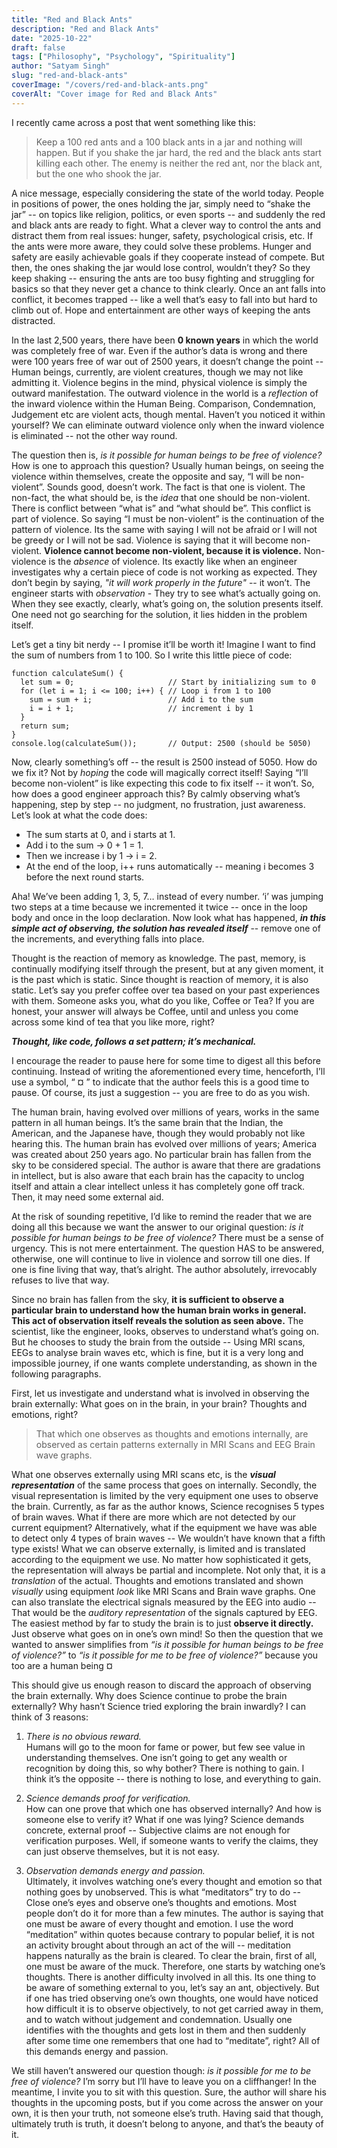 ```yaml
---
title: "Red and Black Ants"
description: "Red and Black Ants"
date: "2025-10-22"
draft: false
tags: ["Philosophy", "Psychology", "Spirituality"]
author: "Satyam Singh"
slug: "red-and-black-ants"
coverImage: "/covers/red-and-black-ants.png"
coverAlt: "Cover image for Red and Black Ants"
---
```


I recently came across a post that went something like this:

> Keep a 100 red ants and a 100 black ants in a jar and nothing will happen. But if you shake the jar hard, the red and the black ants start killing each other. The enemy is neither the red ant, nor the black ant, but the one who shook the jar.

A nice message, especially considering the state of the world today. People in positions of power, the ones holding the jar, simply need to “shake the jar” -- on topics like religion, politics, or even sports -- and suddenly the red and black ants are ready to fight. What a clever way to control the ants and distract them from real issues: hunger, safety, psychological crisis, etc. If the ants were more aware, they could solve these problems. Hunger and safety are easily achievable goals if they cooperate instead of compete. But then, the ones shaking the jar would lose control, wouldn’t they? So they keep shaking -- ensuring the ants are too busy fighting and struggling for basics so that they never get a chance to think clearly. Once an ant falls into conflict, it becomes trapped -- like a well that’s easy to fall into but hard to climb out of. Hope and entertainment are other ways of keeping the ants distracted.

In the last 2,500 years, there have been **0 known years** in which the world was completely free of war. Even if the author’s data is wrong and there were 100 years free of war out of 2500 years, it doesn’t change the point -- Human beings, currently, are violent creatures, though we may not like admitting it. Violence begins in the mind, physical violence is simply the outward manifestation. The outward violence in the world is a *reflection* of the inward violence within the Human Being. Comparison, Condemnation, Judgement etc are violent acts, though mental. Haven’t you noticed it within yourself? We can eliminate outward violence only when the inward violence is eliminated -- not the other way round.

The question then is, *is it possible for human beings to be free of violence?*
How is one to approach this question? Usually human beings, on seeing the violence within themselves, create the opposite and say, “I will be non-violent”. Sounds good, doesn’t work. The fact is that one is violent. The non-fact, the what should be, is the *idea* that one should be non-violent. There is conflict between “what is” and “what should be”. This conflict is part of violence. So saying “I must be non-violent” is the continuation of the pattern of violence. Its the same with saying I will not be afraid or I will not be greedy or I will not be sad. Violence is saying that it will become non-violent. **Violence cannot become non-violent, because it is violence.** Non-violence is the *absence* of violence. Its exactly like when an engineer investigates why a certain piece of code is not working as expected. They don’t begin by saying, *"it will work properly in the future"* -- it won’t. The engineer starts with *observation* - They try to see what’s actually going on. When they see exactly, clearly, what’s going on, the solution presents itself. One need not go searching for the solution, it lies hidden in the problem itself.

Let’s get a tiny bit nerdy -- I promise it’ll be worth it! Imagine I want to find the sum of numbers from 1 to 100. So I write this little piece of code:
```
function calculateSum() {
  let sum = 0;                     // Start by initializing sum to 0
  for (let i = 1; i <= 100; i++) { // Loop i from 1 to 100
    sum = sum + i;                 // Add i to the sum 
    i = i + 1;                     // increment i by 1
  }
  return sum;
}
console.log(calculateSum());       // Output: 2500 (should be 5050)
```
Now, clearly something’s off -- the result is 2500 instead of 5050. How do we fix it? Not by *hoping* the code will magically correct itself! Saying “I’ll become non-violent” is like expecting this code to fix itself -- it won’t. So, how does a good engineer approach this? By calmly observing what’s happening, step by step -- no judgment, no frustration, just awareness. Let’s look at what the code does:

- The sum starts at 0, and i starts at 1.  
- Add i to the sum → 0 + 1 = 1.  
- Then we increase i by 1 → i = 2.  
- At the end of the loop, i++ runs automatically -- meaning i becomes 3 before the next round starts.

Aha! We’ve been adding 1, 3, 5, 7… instead of every number. ‘i’ was jumping two steps at a time because we incremented it twice -- once in the loop body and once in the loop declaration. Now look what has happened, ***in this simple act of observing, the solution has revealed itself*** -- remove one of the increments, and everything falls into place.

Thought is the reaction of memory as knowledge. The past, memory, is continually modifying itself through the present, but at any given moment, it is the past which is static. Since thought is reaction of memory, it is also static. Let’s say you prefer coffee over tea based on your past experiences with them. Someone asks you, what do you like, Coffee or Tea? If you are honest, your answer will always be Coffee, until and unless you come across some kind of tea that you like more, right?

***Thought, like code, follows a set pattern; it’s mechanical.***

I encourage the reader to pause here for some time to digest all this before continuing. Instead of writing the aforementioned every time, henceforth, I’ll use a symbol, “ ¤ ” to indicate that the author feels this is a good time to pause. Of course, its just a suggestion -- you are free to do as you wish.

The human brain, having evolved over millions of years, works in the same pattern in all human beings. It’s the same brain that the Indian, the American, and the Japanese have, though they would probably not like hearing this. The human brain has evolved over millions of years; America was created about 250 years ago. No particular brain has fallen from the sky to be considered special. The author is aware that there are gradations in intellect, but is also aware that each brain has the capacity to unclog itself and attain a clear intellect unless it has completely gone off track. Then, it may need some external aid.

At the risk of sounding repetitive, I’d like to remind the reader that we are doing all this because we want the answer to our original question: *is it possible for human beings to be free of violence?*
There must be a sense of urgency. This is not mere entertainment. The question HAS to be answered, otherwise, one will continue to live in violence and sorrow till one dies. If one is fine living that way, that’s alright. The author absolutely, irrevocably refuses to live that way.

Since no brain has fallen from the sky, **it is sufficient to observe a particular brain to understand how the human brain works in general. This act of observation itself reveals the solution as seen above.** The scientist, like the engineer, looks, observes to understand what’s going on. But he chooses to study the brain from the outside -- Using MRI scans, EEGs to analyse brain waves etc, which is fine, but it is a very long and impossible journey, if one wants complete understanding, as shown in the following paragraphs.

First, let us investigate and understand what is involved in observing the brain externally:
What goes on in the brain, in your brain?
Thoughts and emotions, right?

> That which one observes as thoughts and emotions internally, are observed as certain patterns externally in MRI Scans and EEG Brain wave graphs.

What one observes externally using MRI scans etc, is the ***visual representation*** of the same process that goes on internally. Secondly, the visual representation is limited by the very equipment one uses to observe the brain. Currently, as far as the author knows, Science recognises 5 types of brain waves. What if there are more which are not detected by our current equipment? Alternatively, what if the equipment we have was able to detect only 4 types of brain waves -- We wouldn’t have known that a fifth type exists! What we can observe externally, is limited and is translated according to the equipment we use. No matter how sophisticated it gets, the representation will always be partial and incomplete. Not only that, it is a *translation* of the actual. Thoughts and emotions translated and shown *visually* using equipment *look* like MRI Scans and Brain wave graphs. One can also translate the electrical signals measured by the EEG into audio -- That would be the *auditory representation* of the signals captured by EEG. The easiest method by far to study the brain is to just **observe it directly.** Just observe what goes on in one’s own mind! So then the question that we wanted to answer simplifies from *“is it possible for human beings to be free of violence?”* to *“is it possible for me to be free of violence?”* because you too are a human being ¤

This should give us enough reason to discard the approach of observing the brain externally. Why does Science continue to probe the brain externally? Why hasn’t Science tried exploring the brain inwardly? I can think of 3 reasons:

1. *There is no obvious reward.*  
Humans will go to the moon for fame or power, but few see value in understanding themselves. One isn’t going to get any wealth or recognition by doing this, so why bother? There is nothing to gain.
I think it’s the opposite -- there is nothing to lose, and everything to gain.

2. *Science demands proof for verification.*  
How can one prove that which one has observed internally? And how is someone else to verify it? What if one was lying? Science demands concrete, external proof -- Subjective claims are not enough for verification purposes.
Well, if someone wants to verify the claims, they can just observe themselves, but it is not easy.

3. *Observation demands energy and passion.*  
Ultimately, it involves watching one’s every thought and emotion so that nothing goes by unobserved. This is what “meditators” try to do -- Close one’s eyes and observe one’s thoughts and emotions. Most people don’t do it for more than a few minutes. The author is saying that one must be aware of every thought and emotion. I use the word “meditation” within quotes because contrary to popular belief, it is not an activity brought about through an act of the will -- meditation happens naturally as the brain is cleared. To clear the brain, first of all, one must be aware of the muck. Therefore, one starts by watching one’s thoughts. There is another difficulty involved in all this. Its one thing to be aware of something external to you, let’s say an ant, objectively. But if one has tried observing one’s own thoughts, one would have noticed how difficult it is to observe objectively, to not get carried away in them, and to watch without judgement and condemnation. Usually one identifies with the thoughts and gets lost in them and then suddenly after some time one remembers that one had to “meditate”, right? All of this demands energy and passion.

We still haven’t answered our question though: *is it possible for me to be free of violence?* I’m sorry but I’ll have to leave you on a cliffhanger! In the meantime, I invite you to sit with this question. Sure, the author will share his thoughts in the upcoming posts, but if you come across the answer on your own, it is then your truth, not someone else’s truth. Having said that though, ultimately truth is truth, it doesn’t belong to anyone, and that’s the beauty of it.
